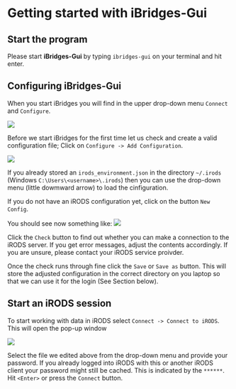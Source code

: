 # Getting started with iBridges-Gui

## Start the program

Please start **iBridges-Gui** by typing `ibridges-gui` on your terminal and hit enter.

## Configuring iBridges-Gui

When you start iBridges you will find in the upper drop-down menu `Connect` and `Configure`.

![](screenshots/start_ibridges.png)

Before we start iBridges for the first time let us check and create a valid configuration file; Click on `Configure -> Add Configuration`.

![](screenshots/add_check_config.png)

If you already stored an `irods_environment.json` in the directory `~/.irods` (Windows `C:\Users\<username>\.irods`) then you can use the drop-down menu (little dowmward arrow) to load the cinfiguration.

If you do not have an iRODS configuration yet, click on the button `New Config`.

You should see now something like:
![](screenshots/add_new_config.png)

Click the `Check` button to find out whether you can make a connection to the iRODS server. If you get error messages, adjust the contents accordingly. If you are unsure, please contact your iRODS service proivder.

Once the check runs through fine click the `Save` or `Save as` button. This will store the adjusted configuration in the correct directory on you laptop so that we can use it for the login (See Section below).

## Start an iRODS session

To start working with data in iRODS select `Connect -> Connect to iRODS`. This will open the pop-up window

![](screenshots/login.png)

Select the file we edited above from the drop-down menu and provide your password. If you already logged into iRODS with this or another iRODS client your password might still be cached. This is indicated by the `******`. Hit `<Enter>` or press the `Connect` button.

